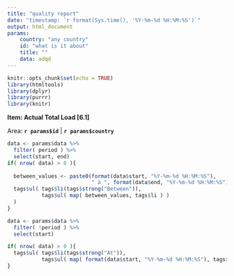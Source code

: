 ```yaml
---
title: "quality report"
date: "timestamp: `r format(Sys.time(), '%Y-%m-%d %H:%M:%S')`"
output: html_document
params:
    country: "any country"
    id: "what is it about"
    title: ""
    data: adqd
---
```


```r
knitr::opts_chunk$set(echo = TRUE)
library(htmltools)
library(dplyr)
library(purrr)
library(knitr)
```

**Item: Actual Total Load [6.1]**

Area: **`r params$id`** | **`r params$country`**


```r
data <- params$data %>% 
  filter( period ) %>% 
  select(start, end) 
if( nrow( data) > 0 ){
  
  between_values <- paste0(format(data$start, "%Y-%m-%d %H:%M:%S"), 
                           " à ", format(data$end, "%Y-%m-%d %H:%M:%S"))
  tags$ul( tags$li(tags$strong("Between")), 
           tags$ul( map( between_values, tags$li ) ) 
  )
}
```


```r
data <- params$data %>% 
  filter( !period ) %>% 
  select(start) 

if( nrow( data) > 0 ){
  tags$ul( tags$li(tags$strong("At")), 
           tags$ul( map( format(data$start, "%Y-%m-%d %H:%M:%S"), tags$li ) ) )
}
```


